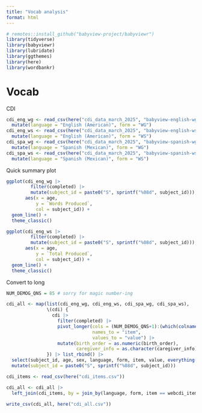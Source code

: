 ```yaml
---
title: "Vocab analysis"
format: html
---
```


```r
# remotes::install_github("babyview-project/babyviewr")
library(tidyverse)
library(babyviewr)
library(lubridate)
library(ggthemes)
library(here)
library(wordbankr)
```

# Vocab
CDI

```r
cdi_eng_wg <- read_csv(here("cdi_data_march_2025", "babyview-english-wg_items.csv")) |> 
  mutate(language = "English (American)", form = "WG")
cdi_eng_ws <- read_csv(here("cdi_data_march_2025", "babyview-english-ws_items.csv")) |> 
  mutate(language = "English (American)", form = "WS")
cdi_spa_wg <- read_csv(here("cdi_data_march_2025", "babyview-spanish-wg_items.csv")) |> 
  mutate(language = "Spanish (Mexican)", form = "WG")
cdi_spa_ws <- read_csv(here("cdi_data_march_2025", "babyview-spanish-ws_items.csv")) |> 
  mutate(language = "Spanish (Mexican)", form = "WS")
```

Quick summary plot
```r
ggplot(cdi_eng_wg |> 
         filter(completed) |> 
         mutate(subject_id = paste0("S", sprintf("%08d", subject_id))),
       aes(x = age,
           y = `Words Produced`,
           col = subject_id)) +
  geom_line() +
  theme_classic()

ggplot(cdi_eng_ws |> 
         filter(completed) |> 
         mutate(subject_id = paste0("S", sprintf("%08d", subject_id))),
       aes(x = age,
           y = `Total Produced`,
           col = subject_id)) +
  geom_line() +
  theme_classic()
```

Convert to long
```r
NUM_DEMOG_QNS = 85 # sorry for magic number-ing

cdi_all <- map(list(cdi_eng_wg, cdi_eng_ws, cdi_spa_wg, cdi_spa_ws),
               \(cdi) {
                 cdi |> 
                   filter(completed) |> 
                   pivot_longer(cols = (NUM_DEMOG_QNS+1):(which(colnames(cdi) == "benchmark age")-1),
                                names_to = "item",
                                values_to = "value") |> 
                   mutate(birth_order = as.numeric(birth_order),
                          caregiver_info = as.character(caregiver_info))
               }) |> list_rbind() |> 
  select(subject_id, age, sex, language, form, item, value, everything()) |> 
  mutate(subject_id = paste0("S", sprintf("%08d", subject_id)))

cdi_items <- read_csv(here("cdi_items.csv"))

cdi_all <- cdi_all |> 
  left_join(cdi_items, by = join_by(language, form, item == webcdi_item))

write_csv(cdi_all, here("cdi_all.csv"))
```

